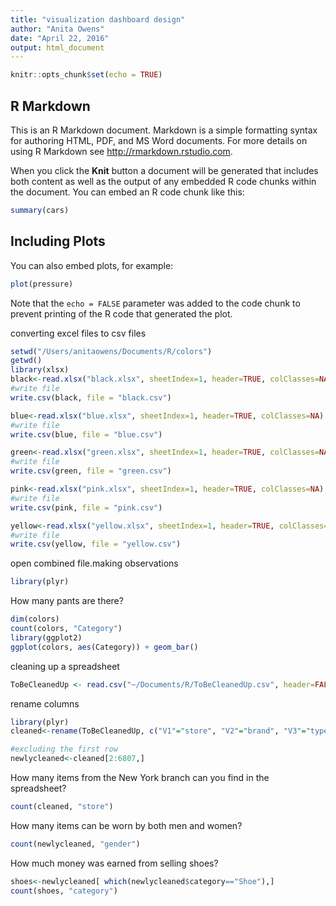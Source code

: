 ```yaml
---
title: "visualization dashboard design"
author: "Anita Owens"
date: "April 22, 2016"
output: html_document
---
```


```r
knitr::opts_chunk$set(echo = TRUE)
```

## R Markdown

This is an R Markdown document. Markdown is a simple formatting syntax for authoring HTML, PDF, and MS Word documents. For more details on using R Markdown see <http://rmarkdown.rstudio.com>.

When you click the **Knit** button a document will be generated that includes both content as well as the output of any embedded R code chunks within the document. You can embed an R code chunk like this:

```r
summary(cars)
```

## Including Plots

You can also embed plots, for example:

```r
plot(pressure)
```

Note that the `echo = FALSE` parameter was added to the code chunk to prevent printing of the R code that generated the plot.

converting excel files to csv files
```r
setwd("/Users/anitaowens/Documents/R/colors")
getwd()
library(xlsx)
black<-read.xlsx("black.xlsx", sheetIndex=1, header=TRUE, colClasses=NA)
#write file
write.csv(black, file = "black.csv")

blue<-read.xlsx("blue.xlsx", sheetIndex=1, header=TRUE, colClasses=NA)
#write file
write.csv(blue, file = "blue.csv")

green<-read.xlsx("green.xlsx", sheetIndex=1, header=TRUE, colClasses=NA)
#write file
write.csv(green, file = "green.csv")

pink<-read.xlsx("pink.xlsx", sheetIndex=1, header=TRUE, colClasses=NA)
#write file
write.csv(pink, file = "pink.csv")

yellow<-read.xlsx("yellow.xlsx", sheetIndex=1, header=TRUE, colClasses=NA)
#write file
write.csv(yellow, file = "yellow.csv")
```
open combined file.making observations
```r
library(plyr)
```
How many pants are there?
```r
dim(colors)
count(colors, "Category")
library(ggplot2)
ggplot(colors, aes(Category)) + geom_bar()
```
cleaning up a spreadsheet
```r
ToBeCleanedUp <- read.csv("~/Documents/R/ToBeCleanedUp.csv", header=FALSE)
```
rename columns
```r
library(plyr)
cleaned<-rename(ToBeCleanedUp, c("V1"="store", "V2"="brand", "V3"="type", "V4"="gender", "V5"="size", "V6"="color", "V7"="category", "V8"="salesprice", "V9"="date", "V10"="time", "V11"="loyalty", "V12"="loyalty2" ))

#excluding the first row
newlycleaned<-cleaned[2:6807,]
```
How many items from the New York branch can you find in the spreadsheet?
```r
count(cleaned, "store")
```
How many items can be worn by both men and women?
```r
count(newlycleaned, "gender")
```
How much money was earned from selling shoes?
```r
shoes<-newlycleaned[ which(newlycleaned$category=="Shoe"),]
count(shoes, "category")

```

